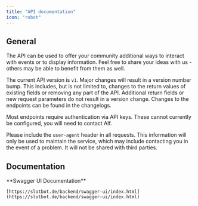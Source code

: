 ```yaml
---
title: "API documentation"
icon: "robot"
---
```


## General

The API can be used to offer your community additional ways to interact with events or to display information. Feel free to share your ideas with us - others may be able to benefit from them as well.

The current API version is `v1`. Major changes will result in a version number bump. This includes, but is not limited to, changes to the return values of existing fields or removing any part of the API. Additional return fields or new request parameters do not result in a version change. Changes to the endpoints can be found in the changelogs.

Most endpoints require authentication via API keys. These cannot currently be configured, you will need to contact Alf.

Please include the `user-agent` header in all requests. This information will only be used to maintain the service, which may include contacting you in the event of a problem. It will not be shared with third parties.

## Documentation

<Check>
	**Swagger UI Documentation**

	[https://slotbot.de/backend/swagger-ui/index.html](https://slotbot.de/backend/swagger-ui/index.html)
</Check>
